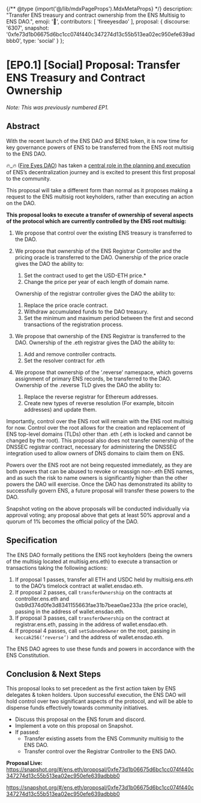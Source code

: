 {/** @type {import('@/lib/mdxPageProps').MdxMetaProps} */}
    description: "Transfer ENS treasury and contract ownership from the ENS Multisig to ENS DAO.",
    emoji: '📘',
    contributors: [
        'fireeyesdao'
    ],
    proposal: {
        discourse: '6307',
        snapshot: '0xfe73d1b06675d6bc1cc074f440c347274d13c55b513ea02ec950efe639adbbb0',
        type: 'social'
    }
};

# [EP0.1] [Social] Proposal: Transfer ENS Treasury and Contract Ownership

_Note: This was previously numbered EP1._

## Abstract

With the recent launch of the ENS DAO and $ENS token, it is now time for key governance powers of ENS to be transferred from the ENS root multisig to the ENS DAO.

🔥\_🔥 ([Fire Eyes DAO](https://fireeyes.xyz)) has taken a [central role in the planning and execution](https://mirror.xyz/james.eth/XkOIGh8xu\_bF2cQV4QZkKxoN0o1OuNoEb3o-Nzjdo3I) of ENS’s decentralization journey and is excited to present this first proposal to the community.

This proposal will take a different form than normal as it proposes making a request to the ENS multisig root keyholders, rather than executing an action on the DAO.

**This proposal looks to execute a transfer of ownership of several aspects of the protocol which are currently controlled by the ENS root multisig:**

1. We propose that control over the existing ENS treasury is transferred to the DAO.
2.  We propose that ownership of the ENS Registrar Controller and the pricing oracle is transferred to the DAO. Ownership of the price oracle gives the DAO the ability to:

    1. Set the contract used to get the USD-ETH price.\*
    2. Change the price per year of each length of domain name.

    Ownership of the registrar controller gives the DAO the ability to:

    1. Replace the price oracle contract.
    2. Withdraw accumulated funds to the DAO treasury.
    3. Set the minimum and maximum period between the first and second transactions of the registration process.
3. We propose that ownership of the ENS Registrar is transferred to the DAO. Ownership of the .eth registrar gives the DAO the ability to:
   1. Add and remove controller contracts.
   2. Set the resolver contract for .eth
4. We propose that ownership of the ‘.reverse’ namespace, which governs assignment of primary ENS records, be transferred to the DAO. Ownership of the .reverse TLD gives the DAO the ability to:
   1. Replace the reverse registrar for Ethereum addresses.
   2. Create new types of reverse resolution (For example, bitcoin addresses) and update them.

Importantly, control over the ENS root will remain with the ENS root multisig for now. Control over the root allows for the creation and replacement of ENS top-level domains (TLDs) other than .eth (.eth is locked and cannot be changed by the root). This proposal also does not transfer ownership of the DNSSEC registrar contract, necessary for administering the DNSSEC integration used to allow owners of DNS domains to claim them on ENS.

Powers over the ENS root are not being requested immediately, as they are both powers that can be abused to revoke or reassign non-.eth ENS names, and as such the risk to name owners is significantly higher than the other powers the DAO will exercise. Once the DAO has demonstrated its ability to successfully govern ENS, a future proposal will transfer these powers to the DAO.

Snapshot voting on the above proposals will be conducted individually via approval voting; any proposal above that gets at least 50% approval and a quorum of 1% becomes the official policy of the DAO.

## Specification

The ENS DAO formally petitions the ENS root keyholders (being the owners of the multisig located at multisig.ens.eth) to execute a transaction or transactions taking the following actions:

1. If proposal 1 passes, transfer all ETH and USDC held by multisig.ens.eth to the DAO’s timelock contract at wallet.ensdao.eth.
2. If proposal 2 passes, call `transferOwnership` on the contracts at controller.ens.eth and 0xb9d374d0fe3d8341155663fae31b7beae0ae233a (the price oracle), passing in the address of wallet.ensdao.eth.
3. If proposal 3 passes, call `transferOwnership` on the contract at registrar.ens.eth, passing in the address of wallet.ensdao.eth.
4. If proposal 4 passes, call `setSubnodeOwner` on the root, passing in `keccak256(‘reverse’)` and the address of wallet.ensdao.eth.

The ENS DAO agrees to use these funds and powers in accordance with the ENS Constitution.

## Conclusion & Next Steps

This proposal looks to set precedent as the first action taken by ENS delegates & token holders. Upon successful execution, the ENS DAO will hold control over two significant aspects of the protocol, and will be able to dispense funds effectively towards community initiatives.

* Discuss this proposal on the ENS forum and discord.
* Implement a vote on this proposal on Snapshot.
* If passed:
  * Transfer existing assets from the ENS Community multisig to the ENS DAO.
  * Transfer control over the Registrar Controller to the ENS DAO.

**Proposal Live:** https://snapshot.org/#/ens.eth/proposal/0xfe73d1b06675d6bc1cc074f440c347274d13c55b513ea02ec950efe639adbbb0

https://snapshot.org/#/ens.eth/proposal/0xfe73d1b06675d6bc1cc074f440c347274d13c55b513ea02ec950efe639adbbb0